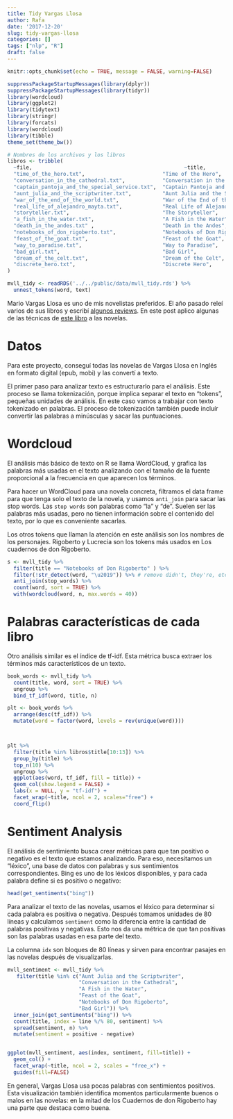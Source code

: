 ```yaml
---
title: Tidy Vargas Llosa
author: Rafa
date: '2017-12-20'
slug: tidy-vargas-llosa
categories: []
tags: ["nlp", "R"]
draft: false
---
```

```r
knitr::opts_chunk$set(echo = TRUE, message = FALSE, warning=FALSE)

suppressPackageStartupMessages(library(dplyr))
suppressPackageStartupMessages(library(tidyr))
library(wordcloud)
library(ggplot2)
library(tidytext)
library(stringr)
library(forcats)
library(wordcloud)
library(tibble)
theme_set(theme_bw())
```

```r
# Nombres de los archivos y los libros
libros <- tribble(
  ~file,                                                 ~title,                             ~year,
  "time_of_the_hero.txt",                         "Time of the Hero",                         1963,
  "conversation_in_the_cathedral.txt",            "Conversation in the Cathedral",            1969,
  "captain_pantoja_and_the_special_service.txt",  "Captain Pantoja and the Special Service",  1973,
  "aunt_julia_and_the_scriptwriter.txt",          "Aunt Julia and the Scriptwriter",          1977,
  "war_of_the_end_of_the_world.txt",              "War of the End of the World",              1981,
  "real_life_of_alejandro_mayta.txt",             "Real Life of Alejandro Mayta",             1984 ,
  "storyteller.txt",                              "The Storyteller",                          1987 ,
  "a_fish_in_the_water.txt",                      "A Fish in the Water",                      1993,
  "death_in_the_andes.txt" ,                      "Death in the Andes",                       1994,
  "notebooks_of_don_rigoberto.txt",               "Notebooks of Don Rigoberto",               1997,
  "feast_of_the_goat.txt",                        "Feast of the Goat",                        2000,
  "way_to_paradise.txt",                          "Way to Paradise",                          2003,
  "bad_girl.txt",                                 "Bad Girl",                                 2006,
  "dream_of_the_celt.txt",                        "Dream of the Celt",                        2010,
  "discrete_hero.txt",                            "Discrete Hero",                            2013
)

mvll_tidy <- readRDS('../../public/data/mvll_tidy.rds') %>%
  unnest_tokens(word, text)
```

Mario Vargas Llosa es uno de mis novelistas preferidos. El año pasado releí varios de sus libros y escribí [algunos reviews](https://rlabuonora74.wordpress.com/). En este post aplico algunas de las técnicas de [este libro](https://www.tidytextmining.com/) a las novelas.

# Datos

Para este proyecto, conseguí todas las novelas de Vargas Llosa en Inglés en formato digital (epub, mobi) y las convertí a texto.

El primer paso para analizar texto es estructurarlo para el análisis. Este proceso se llama tokenización, porque implica separar el texto en "tokens", pequeñas unidades de análisis. En este caso vamos a trabajar con texto tokenizado en palabras. El proceso de tokenización también puede incluír convertir las palabras a minúsculas y sacar las puntuaciones.

# Wordcloud

El análisis más básico de texto on R se llama WordCloud, y grafica las palabras más usadas en el texto analizando con el tamaño de la fuente proporcional a la frecuencia en que aparecen los términos.

Para hacer un WordCloud para una novela concreta, filtramos el data frame para que tenga solo el texto de la novela, y usamos `anti_join` para sacar las stop words. Las `stop words` son palabras como "la" y "de". Suelen ser las palabras más usadas, pero no tienen información sobre el contenido del texto, por lo que es conveniente sacarlas.

Los otros tokens que llaman la atención en este análisis son los nombres de los personajes. Rigoberto y Lucrecia son los tokens más usados en Los cuadernos de don Rigoberto.





```r

s <- mvll_tidy %>% 
  filter(title == "Notebooks of Don Rigoberto" ) %>%
  filter(!str_detect(word, "\u2019")) %>% # remove didn't, they're, etc.
  anti_join(stop_words) %>%
  count(word, sort = TRUE) %>% 
  with(wordcloud(word, n, max.words = 40))

```
 
# Palabras características de cada libro


Otro análisis similar es el índice de tf-idf. Esta métrica busca extraer los términos más característicos de un texto. 

```r
book_words <- mvll_tidy %>%
  count(title, word, sort = TRUE) %>%
  ungroup %>%
  bind_tf_idf(word, title, n)

plt <- book_words %>%
  arrange(desc(tf_idf)) %>%
  mutate(word = factor(word, levels = rev(unique(word))))



plt %>%
  filter(title %in% libros$title[10:13]) %>%
  group_by(title) %>%
  top_n(10) %>%
  ungroup %>%
  ggplot(aes(word, tf_idf, fill = title)) +
  geom_col(show.legend = FALSE) +
  labs(x = NULL, y = "tf-idf") + 
  facet_wrap(~title, ncol = 2, scales="free") + 
  coord_flip()

```

# Sentiment Analysis

El análisis de sentimiento busca crear métricas para que tan positivo o negativo es el texto que estamos analizando.  Para eso, necesitamos un "léxico", una base de datos con palabras y sus sentimientos correspondientes. Bing es uno de los léxicos disponibles, y para cada palabra define si es positivo o negativo:

```r
head(get_sentiments("bing"))
```

Para analizar el texto de las novelas, usamos el léxico para determinar si cada palabra es positiva o negativa. Después tomamos unidades de 80 líneas y calculamos `sentiment` como la diferencia entre la cantidad de palabras positivas y negativas. Esto nos da una métrica de que tan positivas son las palabras usadas en esa parte del texto.

La columna `idx` son bloques de 80 líneas y sirven para encontrar pasajes en las novelas después de visualizarlas.


```r

mvll_sentiment <- mvll_tidy %>% 
   filter(title %in% c("Aunt Julia and the Scriptwriter",
                       "Conversation in the Cathedral",
                       "A Fish in the Water",
                       "Feast of the Goat",
                       "Notebooks of Don Rigoberto",
                       "Bad Girl")) %>%
  inner_join(get_sentiments("bing")) %>% 
  count(title, index = line %/% 80, sentiment) %>%
  spread(sentiment, n) %>%
  mutate(sentiment = positive - negative)


ggplot(mvll_sentiment, aes(index, sentiment, fill=title)) + 
  geom_col() + 
  facet_wrap(~title, ncol = 2, scales = "free_x") + 
  guides(fill=FALSE)

```


En general, Vargas Llosa usa pocas palabras con sentimientos positivos. Esta visualización también identifica momentos particularmente buenos o malos en las novelas: en la mitad de los Cuadernos de don Rigoberto hay una parte que destaca como buena.


